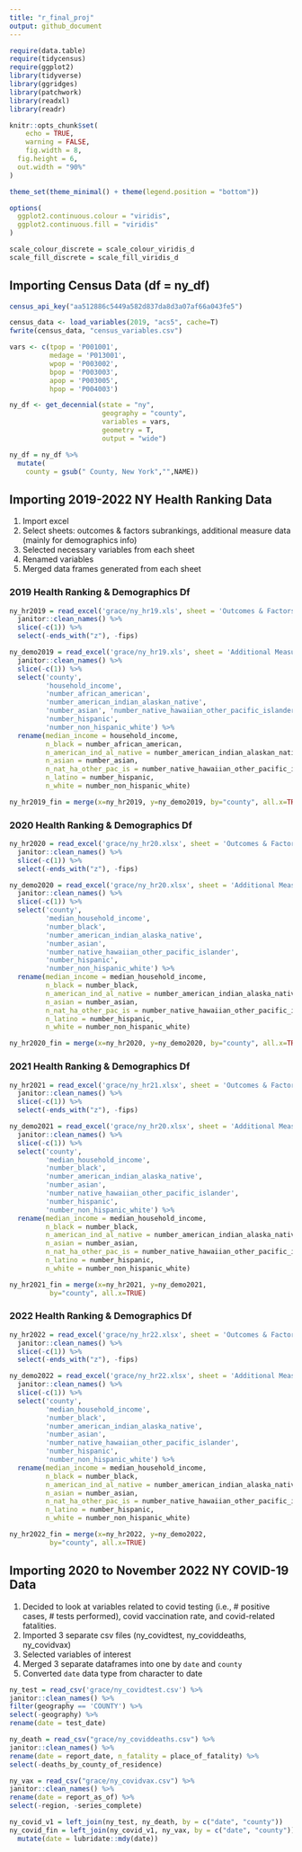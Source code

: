 ```yaml
---
title: "r_final_proj"
output: github_document
---
```


```r
require(data.table)
require(tidycensus)
require(ggplot2)
library(tidyverse)
library(ggridges)
library(patchwork)
library(readxl)
library(readr)

knitr::opts_chunk$set(
	echo = TRUE,
	warning = FALSE,
	fig.width = 8, 
  fig.height = 6,
  out.width = "90%"
)

theme_set(theme_minimal() + theme(legend.position = "bottom"))

options(
  ggplot2.continuous.colour = "viridis",
  ggplot2.continuous.fill = "viridis"
)

scale_colour_discrete = scale_colour_viridis_d
scale_fill_discrete = scale_fill_viridis_d
```

## Importing Census Data (df = ny_df)

```r
census_api_key("aa512886c5449a582d837da8d3a07af66a043fe5")

census_data <- load_variables(2019, "acs5", cache=T)
fwrite(census_data, "census_variables.csv")

vars <- c(tpop = 'P001001',
          medage = 'P013001',
          wpop = 'P003002',
          bpop = 'P003003',
          apop = 'P003005',
          hpop = 'P004003')

ny_df <- get_decennial(state = "ny", 
                       geography = "county",
                       variables = vars,
                       geometry = T,
                       output = "wide")

ny_df = ny_df %>%
  mutate(
    county = gsub(" County, New York","",NAME))
```

## Importing 2019-2022 NY Health Ranking Data 

1. Import excel
2. Select sheets: outcomes & factors subrankings, additional measure data (mainly for demographics info)
3. Selected necessary variables from each sheet
4. Renamed variables 
5. Merged data frames generated from each sheet

### 2019 Health Ranking & Demographics Df
```r
ny_hr2019 = read_excel('grace/ny_hr19.xls', sheet = 'Outcomes & Factors SubRankings', skip = 1) %>% 
  janitor::clean_names() %>% 
  slice(-c(1)) %>% 
  select(-ends_with("z"), -fips)

ny_demo2019 = read_excel('grace/ny_hr19.xls', sheet = 'Additional Measure Data', skip = 1) %>% 
  janitor::clean_names() %>% 
  slice(-c(1)) %>% 
  select('county', 
         'household_income', 
         'number_african_american', 
         'number_american_indian_alaskan_native', 
         'number_asian', 'number_native_hawaiian_other_pacific_islander', 
         'number_hispanic', 
         'number_non_hispanic_white') %>% 
  rename(median_income = household_income, 
         n_black = number_african_american, 
         n_american_ind_al_native = number_american_indian_alaskan_native, 
         n_asian = number_asian, 
         n_nat_ha_other_pac_is = number_native_hawaiian_other_pacific_islander, 
         n_latino = number_hispanic, 
         n_white = number_non_hispanic_white)

ny_hr2019_fin = merge(x=ny_hr2019, y=ny_demo2019, by="county", all.x=TRUE)
```

### 2020 Health Ranking & Demographics Df
```r
ny_hr2020 = read_excel('grace/ny_hr20.xlsx', sheet = 'Outcomes & Factors SubRankings', skip = 1) %>% 
  janitor::clean_names() %>% 
  slice(-c(1)) %>% 
  select(-ends_with("z"), -fips)

ny_demo2020 = read_excel('grace/ny_hr20.xlsx', sheet = 'Additional Measure Data', skip = 1) %>% 
  janitor::clean_names() %>% 
  slice(-c(1)) %>% 
  select('county', 
         'median_household_income', 
         'number_black', 
         'number_american_indian_alaska_native', 
         'number_asian', 
         'number_native_hawaiian_other_pacific_islander', 
         'number_hispanic', 
         'number_non_hispanic_white') %>% 
  rename(median_income = median_household_income, 
         n_black = number_black, 
         n_american_ind_al_native = number_american_indian_alaska_native, 
         n_asian = number_asian, 
         n_nat_ha_other_pac_is = number_native_hawaiian_other_pacific_islander, 
         n_latino = number_hispanic, 
         n_white = number_non_hispanic_white)

ny_hr2020_fin = merge(x=ny_hr2020, y=ny_demo2020, by="county", all.x=TRUE)
```

### 2021 Health Ranking & Demographics Df
```r
ny_hr2021 = read_excel('grace/ny_hr21.xlsx', sheet = 'Outcomes & Factors SubRankings', skip = 1) %>% 
  janitor::clean_names() %>% 
  slice(-c(1)) %>% 
  select(-ends_with("z"), -fips)

ny_demo2021 = read_excel('grace/ny_hr20.xlsx', sheet = 'Additional Measure Data', skip = 1) %>% 
  janitor::clean_names() %>% 
  slice(-c(1)) %>% 
  select('county', 
         'median_household_income', 
         'number_black', 
         'number_american_indian_alaska_native', 
         'number_asian', 
         'number_native_hawaiian_other_pacific_islander', 
         'number_hispanic', 
         'number_non_hispanic_white') %>% 
  rename(median_income = median_household_income, 
         n_black = number_black, 
         n_american_ind_al_native = number_american_indian_alaska_native, 
         n_asian = number_asian, 
         n_nat_ha_other_pac_is = number_native_hawaiian_other_pacific_islander, 
         n_latino = number_hispanic, 
         n_white = number_non_hispanic_white)

ny_hr2021_fin = merge(x=ny_hr2021, y=ny_demo2021, 
          by="county", all.x=TRUE)
```

### 2022 Health Ranking & Demographics Df
```r
ny_hr2022 = read_excel('grace/ny_hr22.xlsx', sheet = 'Outcomes & Factors SubRankings', skip = 1) %>% 
  janitor::clean_names() %>% 
  slice(-c(1)) %>% 
  select(-ends_with("z"), -fips)

ny_demo2022 = read_excel('grace/ny_hr22.xlsx', sheet = 'Additional Measure Data', skip = 1) %>% 
  janitor::clean_names() %>% 
  slice(-c(1)) %>% 
  select('county', 
         'median_household_income', 
         'number_black', 
         'number_american_indian_alaska_native', 
         'number_asian', 
         'number_native_hawaiian_other_pacific_islander', 
         'number_hispanic', 
         'number_non_hispanic_white') %>% 
  rename(median_income = median_household_income, 
         n_black = number_black, 
         n_american_ind_al_native = number_american_indian_alaska_native, 
         n_asian = number_asian, 
         n_nat_ha_other_pac_is = number_native_hawaiian_other_pacific_islander, 
         n_latino = number_hispanic, 
         n_white = number_non_hispanic_white)

ny_hr2022_fin = merge(x=ny_hr2022, y=ny_demo2022, 
          by="county", all.x=TRUE)
```

## Importing 2020 to November 2022 NY COVID-19 Data

1. Decided to look at variables related to covid testing (i.e., # positive cases, # tests performed), covid vaccination rate, and covid-related fatalities.
2. Imported 3 separate csv files (ny_covidtest, ny_coviddeaths, ny_covidvax)
3. Selected variables of interest
4. Merged 3 separate dataframes into one by `date` and `county`
5. Converted `date` data type from character to date

```r
ny_test = read_csv('grace/ny_covidtest.csv') %>% 
janitor::clean_names() %>% 
filter(geography == 'COUNTY') %>% 
select(-geography) %>% 
rename(date = test_date)

ny_death = read_csv("grace/ny_coviddeaths.csv") %>% 
janitor::clean_names() %>% 
rename(date = report_date, n_fatality = place_of_fatality) %>% 
select(-deaths_by_county_of_residence) 

ny_vax = read_csv("grace/ny_covidvax.csv") %>% 
janitor::clean_names() %>% 
rename(date = report_as_of) %>% 
select(-region, -series_complete)

ny_covid_v1 = left_join(ny_test, ny_death, by = c("date", "county"))
ny_covid_fin = left_join(ny_covid_v1, ny_vax, by = c("date", "county")) %>% 
  mutate(date = lubridate::mdy(date))
```